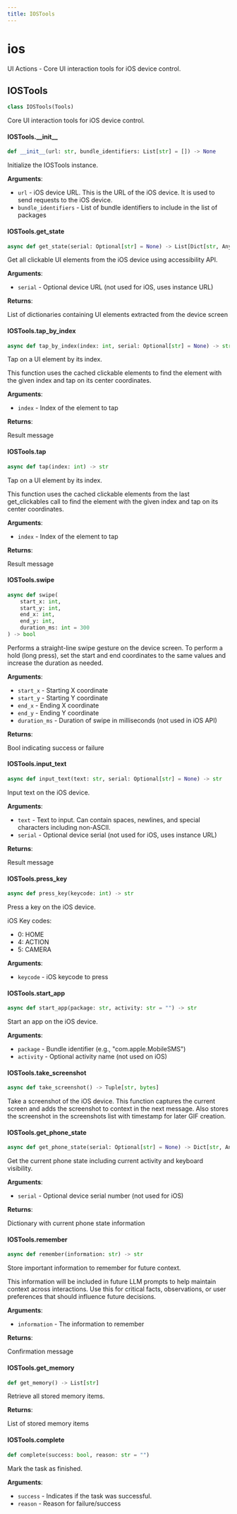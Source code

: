 ```yaml
---
title: IOSTools
---
```


<a id="droidrun.tools.ios"></a>

# ios

UI Actions - Core UI interaction tools for iOS device control.

<a id="droidrun.tools.ios.IOSTools"></a>

## IOSTools

```python
class IOSTools(Tools)
```

Core UI interaction tools for iOS device control.

<a id="droidrun.tools.ios.IOSTools.__init__"></a>

#### IOSTools.\_\_init\_\_

```python
def __init__(url: str, bundle_identifiers: List[str] = []) -> None
```

Initialize the IOSTools instance.

**Arguments**:

- `url` - iOS device URL. This is the URL of the iOS device. It is used to send requests to the iOS device.
- `bundle_identifiers` - List of bundle identifiers to include in the list of packages

<a id="droidrun.tools.ios.IOSTools.get_state"></a>

#### IOSTools.get\_state

```python
async def get_state(serial: Optional[str] = None) -> List[Dict[str, Any]]
```

Get all clickable UI elements from the iOS device using accessibility API.

**Arguments**:

- `serial` - Optional device URL (not used for iOS, uses instance URL)
  

**Returns**:

  List of dictionaries containing UI elements extracted from the device screen

<a id="droidrun.tools.ios.IOSTools.tap_by_index"></a>

#### IOSTools.tap\_by\_index

```python
async def tap_by_index(index: int, serial: Optional[str] = None) -> str
```

Tap on a UI element by its index.

This function uses the cached clickable elements
to find the element with the given index and tap on its center coordinates.

**Arguments**:

- `index` - Index of the element to tap
  

**Returns**:

  Result message

<a id="droidrun.tools.ios.IOSTools.tap"></a>

#### IOSTools.tap

```python
async def tap(index: int) -> str
```

Tap on a UI element by its index.

This function uses the cached clickable elements from the last get_clickables call
to find the element with the given index and tap on its center coordinates.

**Arguments**:

- `index` - Index of the element to tap
  

**Returns**:

  Result message

<a id="droidrun.tools.ios.IOSTools.swipe"></a>

#### IOSTools.swipe

```python
async def swipe(
    start_x: int,
    start_y: int,
    end_x: int,
    end_y: int,
    duration_ms: int = 300
) -> bool
```

Performs a straight-line swipe gesture on the device screen.
To perform a hold (long press), set the start and end coordinates to the same values and increase the duration as needed.

**Arguments**:

- `start_x` - Starting X coordinate
- `start_y` - Starting Y coordinate
- `end_x` - Ending X coordinate
- `end_y` - Ending Y coordinate
- `duration_ms` - Duration of swipe in milliseconds (not used in iOS API)

**Returns**:

  Bool indicating success or failure

<a id="droidrun.tools.ios.IOSTools.input_text"></a>

#### IOSTools.input\_text

```python
async def input_text(text: str, serial: Optional[str] = None) -> str
```

Input text on the iOS device.

**Arguments**:

- `text` - Text to input. Can contain spaces, newlines, and special characters including non-ASCII.
- `serial` - Optional device serial (not used for iOS, uses instance URL)
  

**Returns**:

  Result message

<a id="droidrun.tools.ios.IOSTools.press_key"></a>

#### IOSTools.press\_key

```python
async def press_key(keycode: int) -> str
```

Press a key on the iOS device.

iOS Key codes:
- 0: HOME
- 4: ACTION
- 5: CAMERA

**Arguments**:

- `keycode` - iOS keycode to press

<a id="droidrun.tools.ios.IOSTools.start_app"></a>

#### IOSTools.start\_app

```python
async def start_app(package: str, activity: str = "") -> str
```

Start an app on the iOS device.

**Arguments**:

- `package` - Bundle identifier (e.g., "com.apple.MobileSMS")
- `activity` - Optional activity name (not used on iOS)

<a id="droidrun.tools.ios.IOSTools.take_screenshot"></a>

#### IOSTools.take\_screenshot

```python
async def take_screenshot() -> Tuple[str, bytes]
```

Take a screenshot of the iOS device.
This function captures the current screen and adds the screenshot to context in the next message.
Also stores the screenshot in the screenshots list with timestamp for later GIF creation.

<a id="droidrun.tools.ios.IOSTools.get_phone_state"></a>

#### IOSTools.get\_phone\_state

```python
async def get_phone_state(serial: Optional[str] = None) -> Dict[str, Any]
```

Get the current phone state including current activity and keyboard visibility.

**Arguments**:

- `serial` - Optional device serial number (not used for iOS)
  

**Returns**:

  Dictionary with current phone state information

<a id="droidrun.tools.ios.IOSTools.remember"></a>

#### IOSTools.remember

```python
async def remember(information: str) -> str
```

Store important information to remember for future context.

This information will be included in future LLM prompts to help maintain context
across interactions. Use this for critical facts, observations, or user preferences
that should influence future decisions.

**Arguments**:

- `information` - The information to remember
  

**Returns**:

  Confirmation message

<a id="droidrun.tools.ios.IOSTools.get_memory"></a>

#### IOSTools.get\_memory

```python
def get_memory() -> List[str]
```

Retrieve all stored memory items.

**Returns**:

  List of stored memory items

<a id="droidrun.tools.ios.IOSTools.complete"></a>

#### IOSTools.complete

```python
def complete(success: bool, reason: str = "")
```

Mark the task as finished.

**Arguments**:

- `success` - Indicates if the task was successful.
- `reason` - Reason for failure/success

